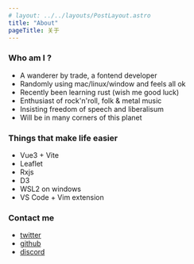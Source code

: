 ```yaml
---
# layout: ../../layouts/PostLayout.astro
title: "About"
pageTitle: 关于
---
```



<PostLayout title={frontmatter.title} pageTitle={frontmatter.pageTitle}>

### Who am I ?

- A wanderer by trade, a fontend developer
- Randomly using mac/linux/window and feels all ok
- Recently been learning rust (wish me good luck)
- Enthusiast of rock'n'roll, folk & metal music
- Insisting freedom of speech and liberalisum
- Will be in many corners of this planet

### Things that make life easier

- Vue3 + Vite
- Leaflet
- Rxjs
- D3
- WSL2 on windows
- VS Code + Vim extension

### Contact me

- [twitter](https://twitter.com/daolanfler)
- [github](https://github.com/daolanfler)
- [discord](https://discord.gg/ukNc3UJZxE)

</PostLayout>

